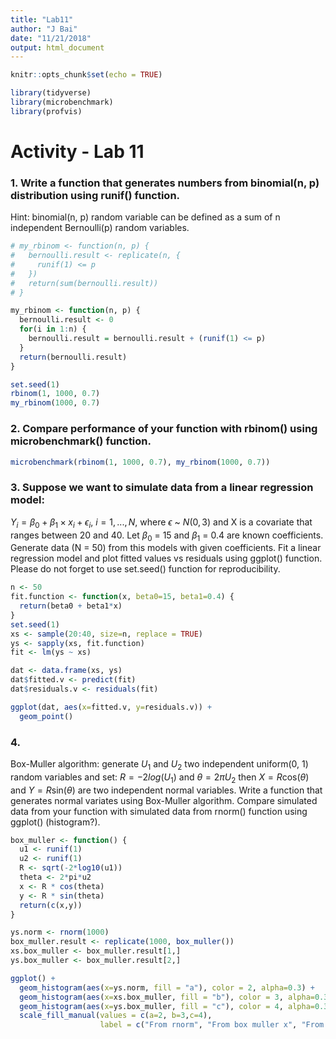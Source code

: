 ```yaml
---
title: "Lab11"
author: "J Bai"
date: "11/21/2018"
output: html_document
---
```


```r
knitr::opts_chunk$set(echo = TRUE)
```

```r
library(tidyverse)
library(microbenchmark)
library(profvis)
```

# Activity - Lab 11
### 1. Write a function that generates numbers from binomial(n, p) distribution using runif() function. 
Hint: binomial(n, p) random variable can be defined as a sum of n independent Bernoulli(p) random variables.
```r
# my_rbinom <- function(n, p) {
#   bernoulli.result <- replicate(n, {
#     runif(1) <= p
#   })
#   return(sum(bernoulli.result))
# }

my_rbinom <- function(n, p) {
  bernoulli.result <- 0
  for(i in 1:n) {
    bernoulli.result = bernoulli.result + (runif(1) <= p)
  }
  return(bernoulli.result)
}

set.seed(1)
rbinom(1, 1000, 0.7)
my_rbinom(1000, 0.7)
```

### 2. Compare performance of your function with rbinom() using microbenchmark() function.
```r
microbenchmark(rbinom(1, 1000, 0.7), my_rbinom(1000, 0.7))
```



### 3. Suppose we want to simulate data from a linear regression model: 
$Y_i = \beta_0 + \beta_1\times x_i+\epsilon_i$, $i=1, ...,N$, where $\epsilon$ ~ $N(0,3)$ and X is a covariate that ranges between 20 and 40. Let $\beta_0$ = 15 and $\beta_1$ = 0.4 are known coefficients. Generate data (N = 50) from this models with given coefficients. Fit a linear regression model and plot fitted values vs residuals using ggplot() function. Please do not forget to use set.seed() function for reproducibility.
```r
n <- 50
fit.function <- function(x, beta0=15, beta1=0.4) {
  return(beta0 + beta1*x)
}
set.seed(1)
xs <- sample(20:40, size=n, replace = TRUE)
ys <- sapply(xs, fit.function)
fit <- lm(ys ~ xs)

dat <- data.frame(xs, ys)
dat$fitted.v <- predict(fit) 
dat$residuals.v <- residuals(fit)

ggplot(dat, aes(x=fitted.v, y=residuals.v)) +
  geom_point()
```

### 4. 
Box-Muller algorithm: generate $U_1$ and $U_2$ two independent uniform(0, 1) random variables and set: $R = -2log(U_1)$ and $\theta = 2\pi U_2$ then $X = R$cos($\theta$) and $Y = R$sin($\theta$) are two independent normal variables. Write a function that generates normal variates using Box-Muller algorithm. Compare simulated data from your function with simulated data from rnorm() function using ggplot() (histogram?).
```r
box_muller <- function() {
  u1 <- runif(1)
  u2 <- runif(1)
  R <- sqrt(-2*log10(u1))
  theta <- 2*pi*u2
  x <- R * cos(theta)
  y <- R * sin(theta)
  return(c(x,y))
}

ys.norm <- rnorm(1000)
box_muller.result <- replicate(1000, box_muller())
xs.box_muller <- box_muller.result[1,]
ys.box_muller <- box_muller.result[2,]

ggplot() +
  geom_histogram(aes(x=ys.norm, fill = "a"), color = 2, alpha=0.3) +
  geom_histogram(aes(x=xs.box_muller, fill = "b"), color = 3, alpha=0.3) +
  geom_histogram(aes(x=ys.box_muller, fill = "c"), color = 4, alpha=0.3) +
  scale_fill_manual(values = c(a=2, b=3,c=4),
                    label = c("From rnorm", "From box muller x", "From box muller y"))
```



